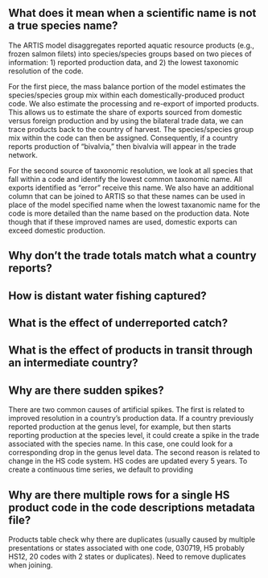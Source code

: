 
## What does it mean when a scientific name is not a true species name? 
The ARTIS model disaggregates reported aquatic resource products (e.g., frozen salmon filets) into species/species groups based on two pieces of information: 1) reported production data, and 2) the lowest taxonomic resolution of the code. 

For the first piece, the mass balance portion of the model estimates the species/species group mix within each domestically-produced product code. We also estimate the processing and re-export of imported products. This allows us to estimate the share of exports sourced from domestic versus foreign production and by using the bilateral trade data, we can trace products back to the country of harvest. The species/species group mix within the code can then be assigned. Consequently, if a country  reports production of "bivalvia," then bivalvia will appear in the trade network. 

For the second source of taxonomic resolution, we look at all species that fall within a code and identify the lowest common taxonomic name. All exports identified as "error" receive this name. We also have an additional column that can be joined to ARTIS so that these names can be used in place of the model specified name when the lowest taxanomic name for the code is more detailed than the name based on the production data. Note though that if these improved names are used, domestic exports can exceed domestic production. 

## Why don't the trade totals match what a country reports? 

## How is distant water fishing captured? 

## What is the effect of underreported catch? 

## What is the effect of products in transit through an intermediate country? 

## Why are there sudden spikes?
There are two common causes of artificial spikes. The first is related to improved resolution in a country's production data. If a country previously reported production at the genus level, for example, but then starts reporting production at the species level, it could create a spike in the trade associated with the species name. In this case, one could look for a corresponding drop in the genus level data. The second reason is related to change in the HS code system. HS codes are updated every 5 years. To create a continuous time series, we default to providing

## Why are there multiple rows for a single HS product code in the code descriptions metadata file? 
Products table check why there are duplicates (usually caused by multiple presentations or states associated with one code, 030719, H5 probably HS12, 20 codes with 2 states or duplicates). 
Need to remove duplicates when joining. 